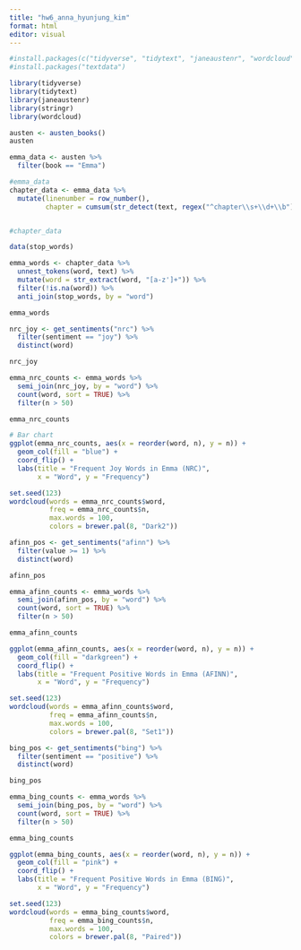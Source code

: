 ```yaml
---
title: "hw6_anna_hyunjung_kim"
format: html
editor: visual
---
```


```r
#install.packages(c("tidyverse", "tidytext", "janeaustenr", "wordcloud", "stringr"))
#install.packages("textdata")

library(tidyverse)
library(tidytext)   
library(janeaustenr) 
library(stringr)
library(wordcloud)  
```

```r
austen <- austen_books()
austen

```

```r
emma_data <- austen %>%
  filter(book == "Emma")

#emma_data
chapter_data <- emma_data %>% 
  mutate(linenumber = row_number(),
         chapter = cumsum(str_detect(text, regex("^chapter\\s+\\d+\\b"))))


#chapter_data
```

```r
data(stop_words) 

emma_words <- chapter_data %>%
  unnest_tokens(word, text) %>% 
  mutate(word = str_extract(word, "[a-z']+")) %>%  
  filter(!is.na(word)) %>% 
  anti_join(stop_words, by = "word") 

emma_words
```

```r
nrc_joy <- get_sentiments("nrc") %>%
  filter(sentiment == "joy") %>%
  distinct(word)

nrc_joy

emma_nrc_counts <- emma_words %>%
  semi_join(nrc_joy, by = "word") %>%
  count(word, sort = TRUE) %>%
  filter(n > 50)

emma_nrc_counts 
```

```r
# Bar chart
ggplot(emma_nrc_counts, aes(x = reorder(word, n), y = n)) +
  geom_col(fill = "blue") +
  coord_flip() +
  labs(title = "Frequent Joy Words in Emma (NRC)",
       x = "Word", y = "Frequency")
```

```r
set.seed(123)
wordcloud(words = emma_nrc_counts$word,
          freq = emma_nrc_counts$n,
          max.words = 100,
          colors = brewer.pal(8, "Dark2"))
```

```r
afinn_pos <- get_sentiments("afinn") %>%
  filter(value >= 1) %>%
  distinct(word)

afinn_pos 
```

```r

emma_afinn_counts <- emma_words %>%
  semi_join(afinn_pos, by = "word") %>%
  count(word, sort = TRUE) %>%
  filter(n > 50)

emma_afinn_counts
```

```r
ggplot(emma_afinn_counts, aes(x = reorder(word, n), y = n)) +
  geom_col(fill = "darkgreen") +
  coord_flip() +
  labs(title = "Frequent Positive Words in Emma (AFINN)",
       x = "Word", y = "Frequency")
```

```r
set.seed(123)
wordcloud(words = emma_afinn_counts$word,
          freq = emma_afinn_counts$n,
          max.words = 100,
          colors = brewer.pal(8, "Set1"))
```

```r
bing_pos <- get_sentiments("bing") %>%
  filter(sentiment == "positive") %>%
  distinct(word)

bing_pos 

emma_bing_counts <- emma_words %>%
  semi_join(bing_pos, by = "word") %>%
  count(word, sort = TRUE) %>%
  filter(n > 50)

emma_bing_counts 
```

```r
ggplot(emma_bing_counts, aes(x = reorder(word, n), y = n)) +
  geom_col(fill = "pink") +
  coord_flip() +
  labs(title = "Frequent Positive Words in Emma (BING)",
       x = "Word", y = "Frequency")
```

```r
set.seed(123)
wordcloud(words = emma_bing_counts$word,
          freq = emma_bing_counts$n,
          max.words = 100,
          colors = brewer.pal(8, "Paired"))
```
